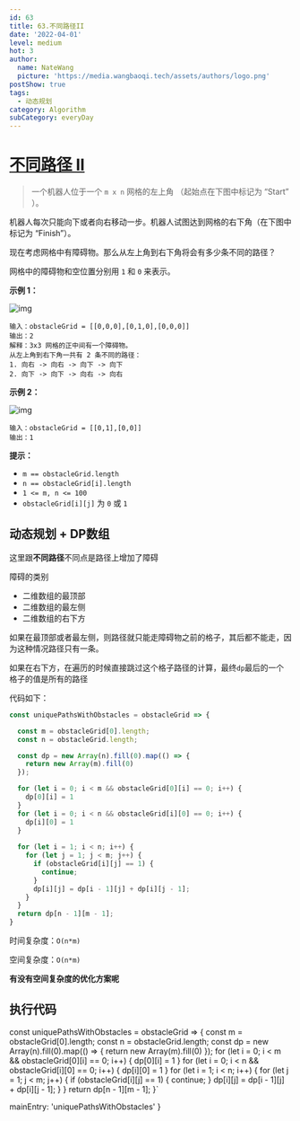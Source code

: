 ```yaml
---
id: 63
title: 63.不同路径II
date: '2022-04-01'
level: medium
hot: 3
author:
  name: NateWang
  picture: 'https://media.wangbaoqi.tech/assets/authors/logo.png'
postShow: true
tags:
  - 动态规划
category: Algorithm
subCategory: everyDay
---
```




# [不同路径 II](https://leetcode-cn.com/problems/unique-paths-ii/description/)

> 一个机器人位于一个 `m x n` 网格的左上角 （起始点在下图中标记为 “Start” ）。

机器人每次只能向下或者向右移动一步。机器人试图达到网格的右下角（在下图中标记为 “Finish”）。

现在考虑网格中有障碍物。那么从左上角到右下角将会有多少条不同的路径？

网格中的障碍物和空位置分别用 `1` 和 `0` 来表示。

**示例 1：**

![img](https://assets.leetcode.com/uploads/2020/11/04/robot1.jpg)

```
输入：obstacleGrid = [[0,0,0],[0,1,0],[0,0,0]]
输出：2
解释：3x3 网格的正中间有一个障碍物。
从左上角到右下角一共有 2 条不同的路径：
1. 向右 -> 向右 -> 向下 -> 向下
2. 向下 -> 向下 -> 向右 -> 向右
```

**示例 2：**

![img](https://assets.leetcode.com/uploads/2020/11/04/robot2.jpg)

```
输入：obstacleGrid = [[0,1],[0,0]]
输出：1
```

**提示：**

- `m == obstacleGrid.length`
- `n == obstacleGrid[i].length`
- `1 <= m, n <= 100`
- `obstacleGrid[i][j]` 为 `0` 或 `1`



## 动态规划  + DP数组

这里跟**不同路径**不同点是路径上增加了障碍

障碍的类别

- 二维数组的最顶部
- 二维数组的最左侧
- 二维数组的右下方

如果在最顶部或者最左侧，则路径就只能走障碍物之前的格子，其后都不能走，因为这种情况路径只有一条。

如果在右下方，在遍历的时候直接跳过这个格子路径的计算，最终`dp`最后的一个格子的值是所有的路径

代码如下：

```js
const uniquePathsWithObstacles = obstacleGrid => {

  const m = obstacleGrid[0].length;
  const n = obstacleGrid.length;

  const dp = new Array(n).fill(0).map(() => {
    return new Array(m).fill(0)
  });

  for (let i = 0; i < m && obstacleGrid[0][i] == 0; i++) {
    dp[0][i] = 1
  }
  for (let i = 0; i < n && obstacleGrid[i][0] == 0; i++) {
    dp[i][0] = 1
  }
  
  for (let i = 1; i < n; i++) {
    for (let j = 1; j < m; j++) {
      if (obstacleGrid[i][j] == 1) {
        continue;
      }
      dp[i][j] = dp[i - 1][j] + dp[i][j - 1];
    }
  }
  return dp[n - 1][m - 1];
}
```

时间复杂度：`O(n*m)`

空间复杂度：`O(n*m)`

**有没有空间复杂度的优化方案呢**


## 执行代码

const uniquePathsWithObstacles = obstacleGrid => {
  const m = obstacleGrid[0].length;
  const n = obstacleGrid.length;
  const dp = new Array(n).fill(0).map(() => {
    return new Array(m).fill(0)
  });
  for (let i = 0; i < m && obstacleGrid[0][i] == 0; i++) {
    dp[0][i] = 1
  }
  for (let i = 0; i < n && obstacleGrid[i][0] == 0; i++) {
    dp[i][0] = 1
  }
  for (let i = 1; i < n; i++) {
    for (let j = 1; j < m; j++) {
      if (obstacleGrid[i][j] == 1) {
        continue;
      }
      dp[i][j] = dp[i - 1][j] + dp[i][j - 1];
    }
  }
  return dp[n - 1][m - 1];
}`

  mainEntry: 'uniquePathsWithObstacles'
}

<PlayGround js={js} mode='algo' options={options}/> 



